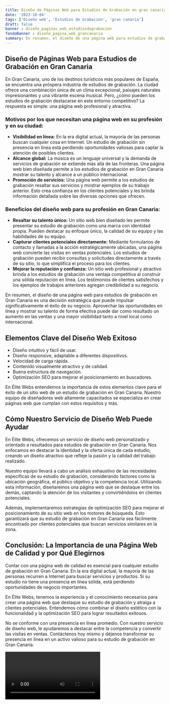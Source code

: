 ```yaml
---
title: Diseño de Páginas Web para Estudios de Grabación en gran canaria
date: '2023-10-04'
tags: ['Diseño web', 'Estudios de Grabación', 'gran canaria']
draft: false
banner : diseño_paginas_web_estudiosdegrabación
fondoBanner : diseño_pagina_web_grancanaria
summary: En resumen, el diseño de una página web para estudios de grabación en Gran Canaria es una decisión estratégica que puede impulsar significativamente el éxito de su negocio. Aprovechar las oportunidades en línea y mostrar su talento de forma efectiva puede dar como resultado un aumento en las ventas y una mayor visibilidad tanto a nivel local como internacional.
---
```


## Diseño de Páginas Web para Estudios de Grabación en Gran Canaria
En Gran Canaria, uno de los destinos turísticos más populares de España, se encuentra una próspera industria de estudios de grabación. La ciudad ofrece una combinación única de un clima excepcional, paisajes naturales impresionantes y una vibrante escena musical. Pero, ¿cómo pueden los estudios de grabación destacarse en este entorno competitivo? La respuesta es simple: una página web profesional y atractiva.

### Motivos por los que necesitan una página web en su profesión y en su ciudad:
- **Visibilidad en línea:** En la era digital actual, la mayoría de las personas buscan cualquier cosa en Internet. Un estudio de grabación sin presencia en línea está perdiendo oportunidades valiosas para captar la atención de posibles clientes.
- **Alcance global:** La música es un lenguaje universal y la demanda de servicios de grabación se extiende más allá de las fronteras. Una página web bien diseñada permite a los estudios de grabación en Gran Canaria mostrar su talento y alcance a un público internacional.
- **Promoción de servicios:** Una página web permite a los estudios de grabación resaltar sus servicios y mostrar ejemplos de su trabajo anterior. Esto crea confianza en los clientes potenciales y les brinda información detallada sobre las diversas opciones que ofrecen.

### Beneficios del diseño web para su profesión en Gran Canaria:
- **Resaltar su talento único:** Un sitio web bien diseñado les permite presentar su estudio de grabación como una marca con identidad propia. Pueden destacar su enfoque único, la calidad de su equipo y las habilidades de su equipo.
- **Capturar clientes potenciales directamente:** Mediante formularios de contacto y llamadas a la acción estratégicamente ubicadas, una página web convierte las visitas en ventas potenciales. Los estudios de grabación pueden recibir consultas y solicitudes directamente a través de su sitio, lo que simplifica el proceso para los clientes.
- **Mejorar la reputación y confianza:** Un sitio web profesional y atractivo brinda a los estudios de grabación una ventaja competitiva al construir una sólida reputación en línea. Los testimonios de clientes satisfechos y los ejemplos de trabajos anteriores agregan credibilidad a su negocio.

En resumen, el diseño de una página web para estudios de grabación en Gran Canaria es una decisión estratégica que puede impulsar significativamente el éxito de su negocio. Aprovechar las oportunidades en línea y mostrar su talento de forma efectiva puede dar como resultado un aumento en las ventas y una mayor visibilidad tanto a nivel local como internacional.

<GifSeo />

<Cta />

## Elementos Clave del Diseño Web Exitoso

- Diseño intuitivo y fácil de usar.
- Diseño responsive, adaptable a diferentes dispositivos.
- Velocidad de carga rápida.
- Contenido visualmente atractivo y de calidad.
- Buena estructura de navegación.
- Optimización SEO para mejorar el posicionamiento en buscadores.

En Élite Webs entendemos la importancia de estos elementos clave para el éxito de un sitio web de un estudio de grabación en Gran Canaria. Nuestro equipo de diseñadores web altamente capacitados se especializa en crear páginas web que cumplan con estos requisitos y más.

## Cómo Nuestro Servicio de Diseño Web Puede Ayudar

En Élite Webs, ofrecemos un servicio de diseño web personalizado y orientado a resultados para estudios de grabación en Gran Canaria. Nos enfocamos en destacar la identidad y la oferta única de cada estudio, creando un diseño atractivo que refleje la pasión y la calidad del trabajo realizado.

Nuestro equipo llevará a cabo un análisis exhaustivo de las necesidades específicas de su estudio de grabación, considerando factores como la ubicación geográfica, el público objetivo y la competencia local. Utilizando esta información, diseñaremos una página web que se destaque entre los demás, captando la atención de los visitantes y convirtiéndolos en clientes potenciales.

Además, implementaremos estrategias de optimización SEO para mejorar el posicionamiento de su sitio web en los motores de búsqueda. Esto garantizará que su estudio de grabación en Gran Canaria sea fácilmente encontrado por clientes potenciales que buscan servicios similares en la zona.

## Conclusión: La Importancia de una Página Web de Calidad y por Qué Elegirnos

Contar con una página web de calidad es esencial para cualquier estudio de grabación en Gran Canaria. En la era digital actual, la mayoría de las personas recurren a Internet para buscar servicios y productos. Si su estudio no tiene una presencia en línea sólida, está perdiendo oportunidades de negocio importantes.

En Élite Webs, tenemos la experiencia y el conocimiento necesarios para crear una página web que destaque su estudio de grabación y atraiga a clientes potenciales. Entendemos cómo combinar el diseño estético con la funcionalidad y la optimización SEO para lograr resultados exitosos.

No se conforme con una presencia en línea promedio. Con nuestro servicio de diseño web, le ayudaremos a destacar entre la competencia y convertir las visitas en ventas. Contáctenos hoy mismo y déjenos transformar su presencia en línea en un activo valioso para su estudio de grabación en Gran Canaria.

<Video />

<CtaBot job='Estudios de Grabación' city='gran canaria'/>

<Gmaps query='gran canaria+españa+maps' />
